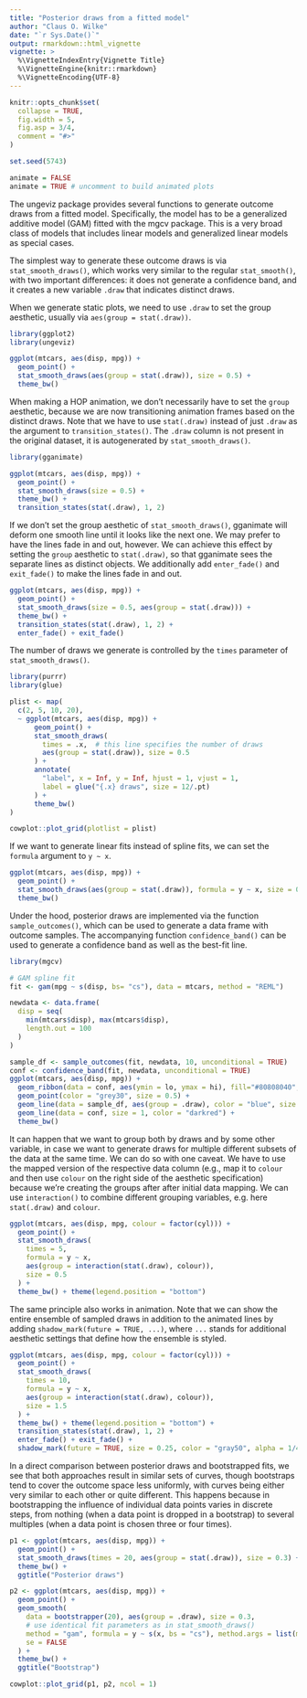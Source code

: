 ```yaml
---
title: "Posterior draws from a fitted model"
author: "Claus O. Wilke"
date: "`r Sys.Date()`"
output: rmarkdown::html_vignette
vignette: >
  %\VignetteIndexEntry{Vignette Title}
  %\VignetteEngine{knitr::rmarkdown}
  %\VignetteEncoding{UTF-8}
---
```


```r
knitr::opts_chunk$set(
  collapse = TRUE,
  fig.width = 5,
  fig.asp = 3/4,
  comment = "#>"
)

set.seed(5743)

animate = FALSE
animate = TRUE # uncomment to build animated plots
```


The ungeviz package provides several functions to generate outcome draws from a fitted model. Specifically, the model has to be a generalized additive model (GAM) fitted with the mgcv package. This is a very broad class of models that includes linear models and generalized linear models as special cases.

The simplest way to generate these outcome draws is via `stat_smooth_draws()`, which works very similar to the regular `stat_smooth()`, with two important differences: it does not generate a confidence band, and it creates a new variable `.draw` that indicates distinct draws.

When we generate static plots, we need to use `.draw` to set the group aesthetic, usually via `aes(group = stat(.draw))`.

```r
library(ggplot2)
library(ungeviz)

ggplot(mtcars, aes(disp, mpg)) +
  geom_point() +
  stat_smooth_draws(aes(group = stat(.draw)), size = 0.5) +
  theme_bw()
```

When making a HOP animation, we don't necessarily have to set the `group` aesthetic, because we are now transitioning animation frames based on the distinct draws. Note that we have to use `stat(.draw)` instead of just `.draw` as the argument to `transition_states()`. The `.draw` column is not present in the original dataset, it is autogenerated by `stat_smooth_draws()`.

```r
library(gganimate)

ggplot(mtcars, aes(disp, mpg)) +
  geom_point() +
  stat_smooth_draws(size = 0.5) +
  theme_bw() +
  transition_states(stat(.draw), 1, 2)
```

If we don't set the group aesthetic of `stat_smooth_draws()`, gganimate will deform one smooth line until it looks like the next one. We may prefer to have the lines fade in and out, however. We can achieve this effect by setting the `group` aesthetic to `stat(.draw)`, so that gganimate sees the separate lines as distinct objects. We additionally add `enter_fade()` and `exit_fade()` to make the lines fade in and out.

```r
ggplot(mtcars, aes(disp, mpg)) +
  geom_point() +
  stat_smooth_draws(size = 0.5, aes(group = stat(.draw))) +
  theme_bw() +
  transition_states(stat(.draw), 1, 2) +
  enter_fade() + exit_fade()
```

The number of draws we generate is controlled by the `times` parameter of `stat_smooth_draws()`.

```r
library(purrr)
library(glue)

plist <- map(
  c(2, 5, 10, 20),
  ~ ggplot(mtcars, aes(disp, mpg)) +
      geom_point() +
      stat_smooth_draws(
        times = .x,  # this line specifies the number of draws
        aes(group = stat(.draw)), size = 0.5
      ) +
      annotate(
        "label", x = Inf, y = Inf, hjust = 1, vjust = 1, 
        label = glue("{.x} draws", size = 12/.pt)
      ) +
      theme_bw()
)

cowplot::plot_grid(plotlist = plist)
```

If we want to generate linear fits instead of spline fits, we can set the `formula` argument to `y ~ x`.

```r
ggplot(mtcars, aes(disp, mpg)) +
  geom_point() +
  stat_smooth_draws(aes(group = stat(.draw)), formula = y ~ x, size = 0.5) +
  theme_bw()
```

Under the hood, posterior draws are implemented via the function `sample_outcomes()`, which can be used to generate a data frame with outcome samples. The accompanying function `confidence_band()` can be used to generate a confidence band as well as the best-fit line.

```r
library(mgcv)

# GAM spline fit
fit <- gam(mpg ~ s(disp, bs= "cs"), data = mtcars, method = "REML")

newdata <- data.frame(
  disp = seq(
    min(mtcars$disp), max(mtcars$disp),
    length.out = 100
  )
)

sample_df <- sample_outcomes(fit, newdata, 10, unconditional = TRUE)
conf <- confidence_band(fit, newdata, unconditional = TRUE)
ggplot(mtcars, aes(disp, mpg)) +
  geom_ribbon(data = conf, aes(ymin = lo, ymax = hi), fill="#80808040", color = NA) +
  geom_point(color = "grey30", size = 0.5) +
  geom_line(data = sample_df, aes(group = .draw), color = "blue", size = 0.3) +
  geom_line(data = conf, size = 1, color = "darkred") +
  theme_bw()
```

It can happen that we want to group both by draws and by some other variable, in case we want to generate draws for multiple different subsets of the data at the same time. We can do so with one caveat. We have to use the mapped version of the respective data column (e.g., map it to `colour` and then use `colour` on the right side of the aesthetic specification) because we're creating the groups after after initial data mapping. We can use `interaction()` to combine different grouping variables, e.g. here `stat(.draw)` and `colour`.

```r
ggplot(mtcars, aes(disp, mpg, colour = factor(cyl))) +
  geom_point() +
  stat_smooth_draws(
    times = 5,
    formula = y ~ x,
    aes(group = interaction(stat(.draw), colour)),
    size = 0.5
  ) +
  theme_bw() + theme(legend.position = "bottom")
```

The same principle also works in animation. Note that we can show the entire ensemble of sampled draws in addition to the animated lines by adding `shadow_mark(future = TRUE, ...)`, where `...` stands for additional aesthetic settings that define how the ensemble is styled.

```r
ggplot(mtcars, aes(disp, mpg, colour = factor(cyl))) +
  geom_point() +
  stat_smooth_draws(
    times = 10,
    formula = y ~ x,
    aes(group = interaction(stat(.draw), colour)),
    size = 1.5
  ) +
  theme_bw() + theme(legend.position = "bottom") + 
  transition_states(stat(.draw), 1, 2) +
  enter_fade() + exit_fade() +
  shadow_mark(future = TRUE, size = 0.25, color = "gray50", alpha = 1/4)
```


In a direct comparison between posterior draws and bootstrapped fits, we see that both approaches result in similar sets of curves, though bootstraps tend to cover the outcome space less uniformly, with curves being either very similar to each other or quite different. This happens because in bootstrapping the influence of individual data points varies in discrete steps, from nothing (when a data point is dropped in a bootstrap) to several multiples (when a data point is chosen three or four times).

```r
p1 <- ggplot(mtcars, aes(disp, mpg)) +
  geom_point() +
  stat_smooth_draws(times = 20, aes(group = stat(.draw)), size = 0.3) +
  theme_bw() +
  ggtitle("Posterior draws")

p2 <- ggplot(mtcars, aes(disp, mpg)) +
  geom_point() +
  geom_smooth(
    data = bootstrapper(20), aes(group = .draw), size = 0.3,
    # use identical fit parameters as in stat_smooth_draws()
    method = "gam", formula = y ~ s(x, bs = "cs"), method.args = list(method = "REML"),
    se = FALSE
  ) +
  theme_bw() +
  ggtitle("Bootstrap")

cowplot::plot_grid(p1, p2, ncol = 1)
```

